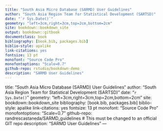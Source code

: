 ---  
title: "South Asia Micro Database (SARMD) User Guidelines" 
author: "South Asia Region Team for Statistical Development (SARTSD)" 
date: "`r Sys.Date()`" 
geometry: "left=3cm,right=3cm,top=2cm,bottom=2cm" 
site: bookdown::bookdown_site 
output: bookdown::gitbook 
documentclass: book 
bibliography: [book.bib, packages.bib] 
biblio-style: apalike 
link-citations: yes 
fontsize: 13 pt 
monofont: "Source Code Pro" 
monofontoptions: "Scale=0.7" 
github-repo: rstudio/bookdown-demo 
description: "SARMD User Guidelines" 
--- 
title: "South Asia Micro Database (SARMD) User Guidelines" 
author: "South Asia Region Team for Statistical Development (SARTSD)" 
date: "`r Sys.Date()`" 
geometry: "left=3cm,right=3cm,top=2cm,bottom=2cm" 
site: bookdown::bookdown_site 
bibliography: [book.bib, packages.bib] 
biblio-style: apalike 
link-citations: yes 
fontsize: 13 pt 
monofont: "Source Code Pro" 
monofontoptions: "Scale=0.7" 
github-repo: randrescastaneda/SARMD_guidelines  # This must be changed to an official GIT repo
description: "SARMD User Guidelines" 
--- 
